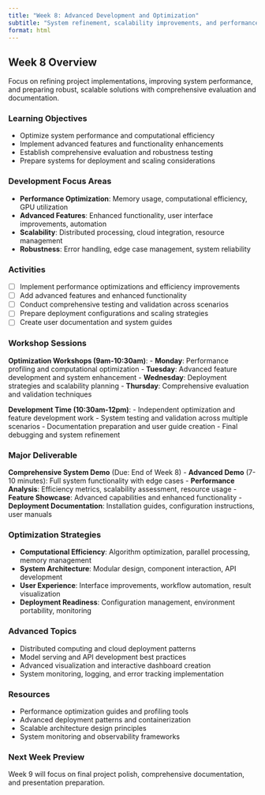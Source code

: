```yaml
---
title: "Week 8: Advanced Development and Optimization"
subtitle: "System refinement, scalability improvements, and performance optimization"
format: html
---
```


## Week 8 Overview

Focus on refining project implementations, improving system performance, and preparing robust, scalable solutions with comprehensive evaluation and documentation.

### Learning Objectives
- Optimize system performance and computational efficiency
- Implement advanced features and functionality enhancements
- Establish comprehensive evaluation and robustness testing
- Prepare systems for deployment and scaling considerations

### Development Focus Areas
- **Performance Optimization**: Memory usage, computational efficiency, GPU utilization
- **Advanced Features**: Enhanced functionality, user interface improvements, automation
- **Scalability**: Distributed processing, cloud integration, resource management
- **Robustness**: Error handling, edge case management, system reliability

### Activities
- [ ] Implement performance optimizations and efficiency improvements
- [ ] Add advanced features and enhanced functionality
- [ ] Conduct comprehensive testing and validation across scenarios
- [ ] Prepare deployment configurations and scaling strategies
- [ ] Create user documentation and system guides

### Workshop Sessions
**Optimization Workshops (9am-10:30am)**:
- **Monday**: Performance profiling and computational optimization
- **Tuesday**: Advanced feature development and system enhancement
- **Wednesday**: Deployment strategies and scalability planning
- **Thursday**: Comprehensive evaluation and validation techniques

**Development Time (10:30am-12pm)**:
- Independent optimization and feature development work
- System testing and validation across multiple scenarios
- Documentation preparation and user guide creation
- Final debugging and system refinement

### **Major Deliverable**
**Comprehensive System Demo** (Due: End of Week 8)
- **Advanced Demo** (7-10 minutes): Full system functionality with edge cases
- **Performance Analysis**: Efficiency metrics, scalability assessment, resource usage
- **Feature Showcase**: Advanced capabilities and enhanced functionality
- **Deployment Documentation**: Installation guides, configuration instructions, user manuals

### Optimization Strategies
- **Computational Efficiency**: Algorithm optimization, parallel processing, memory management
- **System Architecture**: Modular design, component interaction, API development
- **User Experience**: Interface improvements, workflow automation, result visualization
- **Deployment Readiness**: Configuration management, environment portability, monitoring

### Advanced Topics
- Distributed computing and cloud deployment patterns
- Model serving and API development best practices
- Advanced visualization and interactive dashboard creation
- System monitoring, logging, and error tracking implementation

### Resources
- Performance optimization guides and profiling tools
- Advanced deployment patterns and containerization
- Scalable architecture design principles
- System monitoring and observability frameworks

### Next Week Preview
Week 9 will focus on final project polish, comprehensive documentation, and presentation preparation.